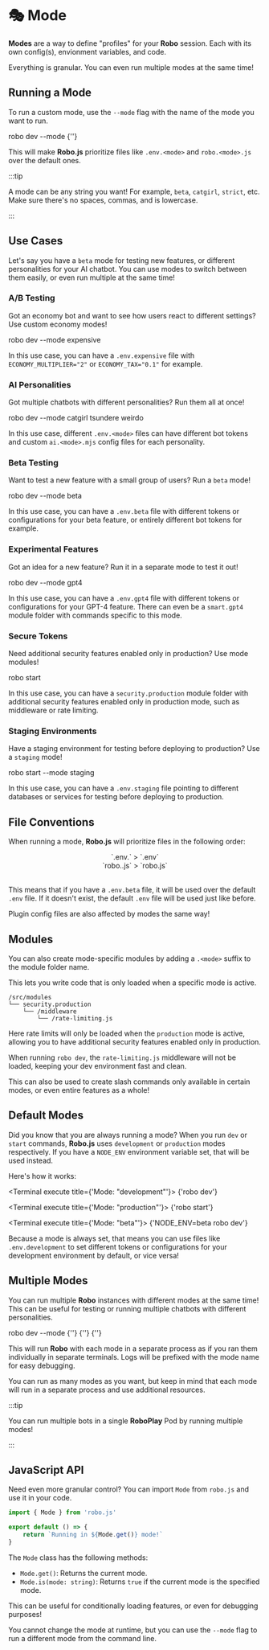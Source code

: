 
# 🎭 Mode

**Modes** are a way to define "profiles" for your **Robo** session. Each with its own config(s), envionment variables, and code.

Everything is granular. You can even run multiple modes at the same time!

## Running a Mode

To run a custom mode, use the `--mode` flag with the name of the mode you want to run.

<Terminal execute>robo dev --mode {'<mode>'}</Terminal>

This will make **Robo.js** prioritize files like `.env.<mode>` and `robo.<mode>.js` over the default ones.

:::tip

A mode can be any string you want! For example, `beta`, `catgirl`, `strict`, etc. Make sure there's no spaces, commas, and is lowercase.

:::

## Use Cases

Let's say you have a `beta` mode for testing new features, or different personalities for your AI chatbot. You can use modes to switch between them easily, or even run multiple at the same time!

### A/B Testing

Got an economy bot and want to see how users react to different settings? Use custom economy modes!

<Terminal execute>robo dev --mode expensive</Terminal>

In this use case, you can have a `.env.expensive` file with `ECONOMY_MULTIPLIER="2"` or `ECONOMY_TAX="0.1"` for example.

### AI Personalities

Got multiple chatbots with different personalities? Run them all at once!

<Terminal execute>robo dev --mode catgirl tsundere weirdo</Terminal>

In this use case, different `.env.<mode>` files can have different bot tokens and custom `ai.<mode>.mjs` config files for each personality.

### Beta Testing

Want to test a new feature with a small group of users? Run a `beta` mode!

<Terminal execute>robo dev --mode beta</Terminal>

In this use case, you can have a `.env.beta` file with different tokens or configurations for your beta feature, or entirely different bot tokens for example.

### Experimental Features

Got an idea for a new feature? Run it in a separate mode to test it out!

<Terminal execute>robo dev --mode gpt4</Terminal>

In this use case, you can have a `.env.gpt4` file with different tokens or configurations for your GPT-4 feature. There can even be a `smart.gpt4` module folder with commands specific to this mode.

### Secure Tokens

Need additional security features enabled only in production? Use mode modules!

<Terminal execute>robo start</Terminal>

In this use case, you can have a `security.production` module folder with additional security features enabled only in production mode, such as middleware or rate limiting.

### Staging Environments

Have a staging environment for testing before deploying to production? Use a `staging` mode!

<Terminal execute>robo start --mode staging</Terminal>

In this use case, you can have a `.env.staging` file pointing to different databases or services for testing before deploying to production.

## File Conventions

When running a mode, **Robo.js** will prioritize files in the following order:

<center>`.env.<mode>` > `.env`</center>
<center>`robo.<mode>.js` > `robo.js`</center>
<br/>

This means that if you have a `.env.beta` file, it will be used over the default `.env` file. If it doesn't exist, the default `.env` file will be used just like before.

Plugin config files are also affected by modes the same way!

## Modules

You can also create mode-specific modules by adding a `.<mode>` suffix to the module folder name.

This lets you write code that is only loaded when a specific mode is active.

```plaintext
/src/modules
└── security.production
    └── /middleware
        └── /rate-limiting.js
```

Here rate limits will only be loaded when the `production` mode is active, allowing you to have additional security features enabled only in production.

When running `robo dev`, the `rate-limiting.js` middleware will not be loaded, keeping your dev environment fast and clean.

This can also be used to create slash commands only available in certain modes, or even entire features as a whole!

## Default Modes

Did you know that you are always running a mode? When you run `dev` or `start` commands, **Robo.js** uses `development` or `production` modes respectively. If you have a `NODE_ENV` environment variable set, that will be used instead.

Here's how it works:

<Terminal execute title={'Mode: "development"'}>
	{'robo dev'}
</Terminal>

<Terminal execute title={'Mode: "production"'}>
	{'robo start'}
</Terminal>

<Terminal execute title={'Mode: "beta"'}>
	{'NODE_ENV=beta robo dev'}
</Terminal>

Because a mode is always set, that means you can use files like `.env.development` to set different tokens or configurations for your development environment by default, or vice versa!

## Multiple Modes

You can run multiple **Robo** instances with different modes at the same time! This can be useful for testing or running multiple chatbots with different personalities.

<Terminal execute>robo dev --mode {'<mode1>'} {'<mode2>'} {'<mode3>'}</Terminal>

This will run **Robo** with each mode in a separate process as if you ran them individually in separate terminals. Logs will be prefixed with the mode name for easy debugging.

You can run as many modes as you want, but keep in mind that each mode will run in a separate process and use additional resources.

:::tip

You can run multiple bots in a single **RoboPlay** Pod by running multiple modes!

:::

## JavaScript API

Need even more granular control? You can import `Mode` from `robo.js` and use it in your code.

```js
import { Mode } from 'robo.js'

export default () => {
	return `Running in ${Mode.get()} mode!`
}
```

The `Mode` class has the following methods:

- `Mode.get()`: Returns the current mode.
- `Mode.is(mode: string)`: Returns `true` if the current mode is the specified mode.

This can be useful for conditionally loading features, or even for debugging purposes!

You cannot change the mode at runtime, but you can use the `--mode` flag to run a different mode from the command line.
